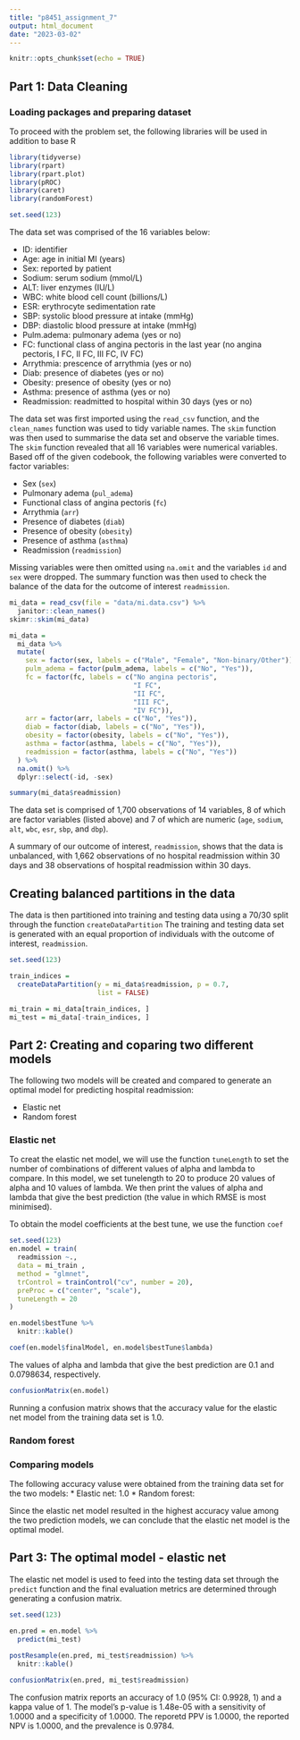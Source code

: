```yaml
---
title: "p8451_assignment_7"
output: html_document
date: "2023-03-02"
---
```


```r
knitr::opts_chunk$set(echo = TRUE)
```

## Part 1: Data Cleaning

### Loading packages and preparing dataset

To proceed with the problem set, the following libraries will be used in addition to base R

```r
library(tidyverse)
library(rpart)
library(rpart.plot)
library(pROC)
library(caret)
library(randomForest)

set.seed(123)
```

The data set was comprised of the 16 variables below:

* ID: identifier
* Age: age in initial MI (years)
* Sex: reported by patient
* Sodium: serum sodium (mmol/L)
* ALT: liver enzymes (IU/L)
* WBC: white blood cell count (billions/L)
* ESR: erythrocyte sedimentation rate
* SBP: systolic blood pressure at intake (mmHg)
* DBP: diastolic blood pressure at intake (mmHg)
* Pulm.adema: pulmonary adema (yes or no)
* FC: functional class of angina pectoris in the last year (no angina pectoris, I FC, II FC, III FC, IV FC)
* Arrythmia: prescence of arrythmia (yes or no)
* Diab: presence of diabetes (yes or no)
* Obesity: presence of obesity (yes or no)
* Asthma: presence of asthma (yes or no)
* Readmission: readmitted to hospital within 30 days (yes or no)

The data set was first imported using the `read_csv` function, and the `clean_names` function was used to tidy variable names. The `skim` function was then used to summarise the data set and observe the variable times. The `skim` function revealed that all 16 variables were numerical variables. Based off of the given codebook, the following variables were converted to factor variables:

* Sex (`sex`)
* Pulmonary adema (`pul_adema`)
* Functional class of angina pectoris (`fc`)
* Arrythmia (`arr`)
* Presence of diabetes (`diab`)
* Presence of obesity (`obesity`)
* Presence of asthma (`asthma`)
* Readmission (`readmission`)

Missing variables were then omitted using `na.omit` and the variables `id` and `sex` were dropped. The summary function was then used to check the balance of the data for the outcome of interest `readmission`.

```r
mi_data = read_csv(file = "data/mi.data.csv") %>%
  janitor::clean_names()
skimr::skim(mi_data)

mi_data = 
  mi_data %>%
  mutate(
    sex = factor(sex, labels = c("Male", "Female", "Non-binary/Other")),
    pulm_adema = factor(pulm_adema, labels = c("No", "Yes")),
    fc = factor(fc, labels = c("No angina pectoris", 
                               "I FC", 
                               "II FC", 
                               "III FC", 
                               "IV FC")),
    arr = factor(arr, labels = c("No", "Yes")),
    diab = factor(diab, labels = c("No", "Yes")),
    obesity = factor(obesity, labels = c("No", "Yes")),
    asthma = factor(asthma, labels = c("No", "Yes")),
    readmission = factor(asthma, labels = c("No", "Yes"))
  ) %>%
  na.omit() %>%
  dplyr::select(-id, -sex)

summary(mi_data$readmission)
```

The data set is comprised of 1,700 observations of 14 variables, 8 of which are factor variables (listed above) and 7 of which are numeric (`age`, `sodium`, `alt`, `wbc`, `esr`, `sbp`, and `dbp`). 

A summary of our outcome of interest, `readmission`, shows that the data is unbalanced, with 1,662 observations of no hospital readmission within 30 days and 38 observations of hospital readmission within 30 days. 

## Creating balanced partitions in the data 

The data is then partitioned into training and testing data using a 70/30 split through the function `createDataPartition` The training and testing data set is generated with an equal proportion of individuals with the outcome of interest, `readmission`.

```r
set.seed(123)

train_indices = 
  createDataPartition(y = mi_data$readmission, p = 0.7, 
                      list = FALSE)

mi_train = mi_data[train_indices, ]
mi_test = mi_data[-train_indices, ]
```

## Part 2: Creating and coparing two different models

The following two models will be created and compared to generate an optimal model for predicting hospital readmission:

* Elastic net
* Random forest 

### Elastic net

To creat the elastic net model, we will use the function `tuneLength` to set the number of combinations of different values of alpha and lambda to compare. In this model, we set tunelength to 20 to produce 20 values of alpha and 10 values of lambda. We then print the values of alpha and lambda that give the best prediction (the value in which RMSE is most minimised).

To obtain the model coefficients at the best tune, we use the function `coef`

```r
set.seed(123)
en.model = train(
  readmission ~.,
  data = mi_train ,
  method = "glmnet",
  trControl = trainControl("cv", number = 20),
  preProc = c("center", "scale"),
  tuneLength = 20
)

en.model$bestTune %>%
  knitr::kable()

coef(en.model$finalModel, en.model$bestTune$lambda)
```

The values of alpha and lambda that give the best prediction are 0.1 and 0.0798634, respectively. 

```r
confusionMatrix(en.model)
```

Running a confusion matrix shows that the accuracy value for the elastic net model from the training data set is 1.0. 

### Random forest 



### Comparing models

The following accuracy valuse were obtained from the training data set for the two models: 
* Elastic net: 1.0
* Random forest: 

Since the elastic net model resulted in the highest accuracy value among the two prediction models, we can conclude that the elastic net model is the optimal model.

## Part 3: The optimal model - elastic net

The elastic net model is used to feed into the testing data set through the `predict` function and the final evaluation metrics are determined through generating a confusion matrix.

```r
set.seed(123)

en.pred = en.model %>%
  predict(mi_test)
          
postResample(en.pred, mi_test$readmission) %>%
  knitr::kable()

confusionMatrix(en.pred, mi_test$readmission)
```

The confusion matrix reports an accuracy of 1.0 (95% CI: 0.9928, 1) and a kappa value of 1. The model's p-value is 1.48e-05 with a sensitivity of 1.0000 and a specificity of 1.0000. The reporetd PPV is 1.0000, the reported NPV is 1.0000, and the prevalence is 0.9784. 

















